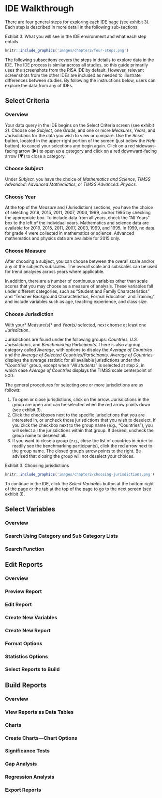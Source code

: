 # IDE Walkthrough {#walkthrough}

There are four general steps for exploring each IDE page (see exhibit 3). Each step is described in more detail in the following sub-sections. 

Exhibit 3. What you will see in the IDE environment and what each step entails
```r
knitr::include_graphics('images/chapter2/four-steps.png')
```

The following subsections covers the steps in details to explore data in the IDE. The IDE process is similar across all studies, so this guide primarily uses the screenshots from the PISA IDE by default. However, relevant screenshots from the other IDEs are included as needed to illustrate differences between studies. By following the instructions below, users can explore the data from any of IDEs.


## Select Criteria

### Overview

Your data query in the IDE begins on the Select Criteria screen (see exhibit 2).
Choose one *Subject*, one *Grade*, and one or more *Measures*, *Years*, and *Jurisdictions* for the data you wish to view or compare.
Use the *Reset* button, located in the upper-right portion of the screen (just below the *Help* button), to cancel your selections and begin again.
Click on a red sideways-facing arrow (►) to open up a category and click on a red downward-facing arrow (▼) to close a category.

### Choose Subject

Under *Subject*, you have the choice of *Mathematics and Science*, *TIMSS Advanced: Advanced Mathematics*, or *TIMSS Advanced: Physics*. 

### Choose Year

At the top of the *Measure* and (Jurisdiction) sections, you have the choice of selecting 2019, 2015, 2011, 2007, 2003, 1999, and/or 1995 by checking the appropriate box. To include data from all years, check the “All Years” box to the left of the individual years. Mathematics and science data are available for 2019, 2015, 2011, 2007, 2003, 1999, and 1995. In 1999, no data for grade 4 were collected in mathematics or science. Advanced mathematics and physics data are available for 2015 only. 

### Choose Measure

After choosing a subject, you can choose between the overall scale and/or any of the subject’s subscales. The overall scale and subscales can be used for trend analyses across years where applicable.

In addition, there are a number of continuous variables other than scale scores that you may choose as a measure of analysis. These variables fall under different categories, such as “Student and Family Characteristics” and “Teacher Background Characteristics, Formal Education, and Training” and include variables such as age, teaching experience, and class size. 

### Choose Jurisdiction

With your* Measure(s)* and *Year(s)* selected, next choose at least one *Jurisdiction*. 

Jurisdictions are found under the following groups: *Countries*, *U.S. Jurisdictions*, and *Benchmarking Participants*. There is also a group category called *Average*, with options to display the *Average of Countries* and the *Average of Selected Countries/Participants*. *Average of Countries* displays the average statistic for all available jurisdictions under the “*Countries*” group, except when “*All students*” is selected at step 2, in which case *Average of Countries* displays the TIMSS scale centerpoint of 500.

The general procedures for selecting one or more jurisdictions are as follows:

1.	To open or close jurisdictions, click on the arrow. Jurisdictions in the group are open and can be selected when the red arrow points down (see exhibit 3).    
2.	Click the checkboxes next to the specific jurisdictions that you are interested in, or uncheck those jurisdictions that you wish to deselect. If you click the checkbox next to the group name (e.g., “Countries”), you will select all the jurisdictions within that group. If desired, uncheck the group name to deselect all.  
3.	If you want to close a group (e.g., close the list of countries in order to readily see the benchmarking participants), click the red arrow next to the group name. The closed group’s arrow points to the right. Be advised that closing the group will not deselect your choices. 

Exhibit 3. Choosing jurisdictions 
```r
knitr::include_graphics('images/chapter2/choosing-jurisdictions.png')
```

To continue in the IDE, click the *Select Variables* button at the bottom right of the page or the tab at the top of the page to go to the next screen (see exhibit 3). 


## Select Variables

### Overview 

### Search Using Category and Sub Category Lists 

### Search Function


## Edit Reports

### Overview 

### Preview Report

### Edit Report

### Create New Variables

### Create New Report

### Format Options

### Statistics Options

### Select Reports to Build



## Build Reports

### Overview

### View Reports as Data Tables

### Charts

### Create Charts—Chart Options

### Significance Tests

### Gap Analysis

### Regression Analysis

### Export Reports


